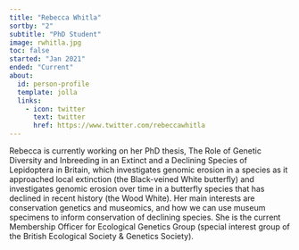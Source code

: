 ```yaml
---
title: "Rebecca Whitla"
sortby: "2"
subtitle: "PhD Student"
image: rwhitla.jpg
toc: false
started: "Jan 2021"
ended: "Current"
about:
  id: person-profile
  template: jolla
  links:
    - icon: twitter
      text: twitter
      href: https://www.twitter.com/rebeccawhitla
---
```



Rebecca is currently working on her PhD thesis, The Role of Genetic Diversity and Inbreeding in an Extinct and a Declining Species of Lepidoptera in Britain, which investigates genomic erosion in a species as it approached local extinction (the Black-veined White butterfly) and investigates genomic erosion over time in a butterfly species that has declined in recent history (the Wood White). Her main interests are conservation genetics and museomics, and how we can use museum specimens to inform conservation of declining species.
She is the current Membership Officer for Ecological Genetics Group (special interest group of the British Ecological Society & Genetics Society).